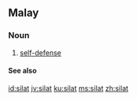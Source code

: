 ==Malay==

===Noun===
{{head|ms|noun}}

# [[self-defense]]

====See also====
{{projectlinks|wikipedia}}

[[id:silat]]
[[jv:silat]]
[[ku:silat]]
[[ms:silat]]
[[zh:silat]]
